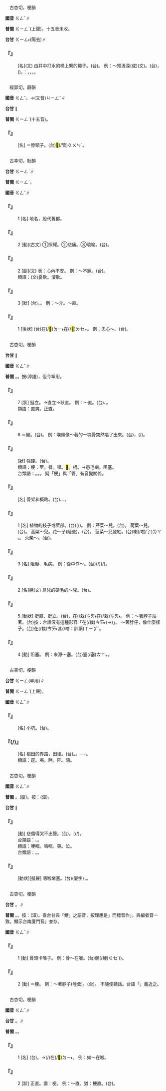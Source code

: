 
=={{ruby|綆|ㄍㄥˇ}}==

　古杏切，梗韻

'''國音''' <rt>ㄍㄥˇ</rt>∥

'''普閩''' <rt>ㄍㄧㄥˋ</rt>(上聲)。十五音未收。

'''台甘''' <rt>ㄍㄧㄥ˫</rt>(陽去)∥

    

==='''『{{ruby|綆|ㄍㄥˇ}}』'''===
: [名](文) 由井中打水的桶上繫的繩子。(台){{ruby|水|ㄗㄨㄧˋ}}{{ruby|桶|ㄊㄤˋ}}{{ruby|索|ㄙㄜㆷ}}。 例：～短汲深(成)(文)。(台){{ruby|水|ㄗㄨㄧˋ}}{{ruby|桶|ㄊㄤˋ}}{{ruby|索|ㄙㄜㆷ}}{{ruby|短|ㄉㆤˋ}}，{{ruby|<mark>&#xffa49;</mark>|ㆠㆤㆷ/ㆠㄨㆤㆷ}}{{ruby|汲|ㄎㄧㆴ}}({{ruby|上|ㄑㄧㆫ˫/ㄑㄧㆧ˫}}){{ruby|丌|ㆤ}}{{ruby|水|ㄗㄨㄧˋ}}{{ruby|較|ㄎㄚㆷ}}{{ruby|深|ㄑㄧㆬ}}{{ruby|<mark>&#xffa45;</mark>|ㆠㆤ˫/ㆠㄨㆤ˫}}{{ruby|到|ㄍㄠ˪}}{{ruby|水|ㄗㄨㄧˋ}}{{ruby|面|ㆠㄧㄣ˫}}。{{ruby|比|ㄅㄧˋ}}{{ruby|喻|ㆡㄨ˫/ㄌㄨ˫}}：{{ruby|智|ㄉㄧ˪}}{{ruby|識|ㄒㄧㆤㆶ}}{{ruby|無|ㆠㄜˊ}}{{ruby|夠|ㄍㄠ˪}}，{{ruby|<mark>&#xffa45;</mark>|ㆠㆤ˫/ㆠㄨㆤ˫}}{{ruby|曉|ㄏㄧㄠˋ/ㄏㄧㄤˋ}}{{ruby|聽|ㄊㄧㆩ}}{{ruby|聖|ㄒㄧㄥ˪}}{{ruby|人|ㆢㄧㄣˊ/ㄌㄧㄣˊ}}{{ruby|丌|ㆤ}}{{ruby|話|ㄨㆤ˫}}，{{ruby|能|ㄌㄧㄥˊ}}{{ruby|力|ㄌㄧㆤㆶ ͘}}{{ruby|無|ㆠㄜˊ}}{{ruby|夠|ㄍㄠ˪}}，{{ruby|擔|ㄉㆩ}}{{ruby|<mark>&#xffa45;</mark>|ㆠㆤ˫/ㆠㄨㆤ˫}}{{ruby|起|ㄎㄧˋ}}。
    

=={{ruby|頸|ㄍㄥˇ}}==

　經郢切，靜韻

'''國音''' <rt>ㄍㄥˇ</rt>。→(又音)<rt>ㄐㄧㄥˇ</rt>∥

'''台甘''' {{ruby|(文)|ㄏㄧㄥ˫}}{{ruby|、|ㄍㄧㄥ˫}}∥

'''普閩''' <rt>ㄍㄧㄥˋ</rt>{{ruby|。|ㄍㄧㄥ˫}}(十五音)。

    

==='''『{{ruby|脖|ㄅㄛˊ}}{{ruby|頸|ㄍㄥˇ}}{{ruby|兒|ㄦ}}』'''===
: [名] ＝脖頸子。(台){{ruby|頷|ㆰ˪}}<mark>&#xffacf;</mark>(/管)<rt>ㄍㄨㄣˋ</rt>{{ruby|仔|ㄚ}}。
    

=={{ruby|耿|ㄍㄥˇ}}==

　古幸切，耿韻

'''台甘''' <rt>ㄍㄧㄥˋ</rt>∥

'''普閩''' <rt>ㄍㄧㄥˋ</rt>。

'''國音''' <rt>ㄍㄥˇ</rt>∥

    

==='''『{{ruby|耿|ㄍㄥˇ}}』'''===
:1  [名] 地名，殷代舊都。
    

==='''『{{ruby|耿|ㄍㄥˇ}}』'''===
:2  [動](古文) ①照耀。②悲痛。③曉喻。(台){{ruby|耿|ㄍㄧㄥˋ}}。
    

==='''『{{ruby|耿|ㄍㄥˇ}}{{ruby|耿|ㄍㄥˇ}}』'''===
:2  [副](文) 表：心內不安。 例：～不寐。(台){{ruby|煩|ㄏㄨㄢˊ}}{{ruby|惱|ㄌㄜˋ}}{{ruby|睏|ㄎㄨㄣ˪}}{{ruby|<mark>&#xffa45;</mark>|ㆠㆤ˫/ㆠㄨㆤ˫}}{{ruby|去|ㄎㄧ˪}}。
:類語：(文)憂耿。淒耿。
:
    

==='''『{{ruby|耿|ㄍㄥˇ}}』'''===
:3  [狀] (台){{ruby|正|ㄐㄧㄥ˪}}{{ruby|直|ㄉㄧㆵ ͘}}。{{ruby|有|ㄨ˫}}{{ruby|氣|ㄎㄧ˪}}{{ruby|節|ㄐㄧㄚㆵ}}。 例：～介。～直。
    

==='''『{{ruby|耿|ㄍㄥˇ}}{{ruby|耿|ㄍㄥˇ}}』'''===
:1  [後狀] (台){{ruby|不|ㄅㄨㆵ}}{{ruby|時|ㄒㄧˊ}}在(/<mark>&#xf9853;</mark>)<rt>ㄉㄧ˫</rt>{{ruby|心|ㄒㄧㆬ}}{{ruby|內|ㄌㄞ˫}}在(/<mark>&#xf9549;</mark>)<rt>ㄉㆤㆷ</rt>{{ruby|掛|ㄍㄨㄚ˪}}{{ruby|念|ㄌㄧㆬ˫}}。 例：忠心～。(台){{ruby|忠|ㄉㄧㆲ}}{{ruby|心|ㄒㄧㆬ}}{{ruby|耿|ㄍㄧㄥˋ}}{{ruby|耿|ㄍㄧㄥˋ}}。
    

=={{ruby|梗|ㄍㄥˇ}}==

　古杏切，梗韻

'''台甘''' {{ruby|(文)|ㄍㄧㄥˋ}}{{ruby|、|ㄍㄧㄥ˫}}∥

'''國音''' <rt>ㄍㄥˇ</rt>∥

'''普閩''' {{ruby|(文)|ㄍㄧㄥˋ}}。{{ruby|(白)|ㄍㆪˋ}}。按{{ruby|：|ㄍㆥˋ}}(漳語)，但今罕用。

    

==='''『{{ruby|梗|ㄍㄥˇ}}』'''===
:7  [狀] 挺立。→直立→耿直。 例：～直。(台){{ruby|硬|ㄫㄧ˫/ㄫㆤ˫}}{{ruby|直|ㄉㄧㆵ}}、{{ruby|忠|ㄉㄧㆲ}}{{ruby|直|ㄉㄧㆵ ͘}}。
:類語：直爽。正直。
:
    

==='''『{{ruby|梗|ㄍㄥˇ}}』'''===
:6   ＝鯁。(台){{ruby|梗|ㄍㆥˋ}}。 例：喉頭像～著的一塊骨突然嘔了出來。(台){{ruby|親|ㄑㄧㄣ}}{{ruby|像|ㄑㄧㆫ˫/ㄑㄧㆧ˫}}{{ruby|嚨|ㄋㄚˊ}}{{ruby|喉|ㄠˊ}}{{ruby|鯁|ㄍㆪˋ}}{{ruby|一|ㄐㄧㆵ ͘}}{{ruby|塊|ㄉㆤ˪}}{{ruby|骨|ㄍㄨㆵ}}，{{ruby|忽|ㄏㄨㆵ}}{{ruby|然|ㆢㄧㄢˊ/ㄌㄧㄢˊ}}{{ruby|間|ㄍㄢ}}{{ruby|<mark>&#xf9c6d;</mark>|ㆦㆷ ͘}}(/{{ruby|嘔|ㆦˋ}}){{ruby|出|ㄘㄨㆵ}}{{ruby|來|·ㄌㄞˊ}}。
    

==='''『{{ruby|強|ㄑㄧㄤˊ}}{{ruby|梗|ㄍㄥˇ}}』'''===
: [狀] 強硬。(台){{ruby|強|ㄍㄧㆲˊ}}{{ruby|硬|ㄫㄧ˫/ㄫㆤ˫}}。
:類語：梗：莖。骨。稈。<mark>&#xf97e7;</mark>。柄。→患毛病。阻塞。
:
:台類語：{{ruby|篙|ㄍㄜ}}。{{ruby|骨|ㄍㄨㆵ}}。{{ruby|枝|ㄍㄧ}}。 疑「梗」與「管」有音變關係。
:
    

==='''『{{ruby|梗|ㄍㄥˇ}}{{ruby|概|ㄍㄞˋ}}』'''===
: [名] 骨架和概略。(台){{ruby|大|ㄉㄞ˫}}{{ruby|概|ㄎㄞ˪}}、{{ruby|概|ㄍㄞ˪}}{{ruby|略|ㄌㄧㆦㆶ ͘}}、{{ruby|譜|ㄆㆦˋ}}{{ruby|略|ㄌㄧㆦㆶ ͘}}。
    

==='''『{{ruby|梗|ㄍㄥˇ}}』'''===
:1  [名] 植物的枝子或莖部。(台){{ruby|植|ㄒㄧㆵ ͘}}{{ruby|物|ㆠㄨㆵ ͘}}{{ruby|丌|ㆤ}}{{ruby|枝|ㄍㄧ}}{{ruby|骨|ㄍㄨㆵ}}(/{{ruby|柄|ㄅㆪ˪/ㄅㆥ˪}})。 例：芹菜～兒。(台){{ruby|芹|ㄎㄨㄣˊ/ㄎㄧㄣˊ}}{{ruby|菜|ㄘㄞˋ}}{{ruby|骨|ㄍㄨㆵ}}。 荷葉～兒。(台){{ruby|蓮|ㄌㄧㄢˊ}}{{ruby|花|ㄏㄨㆤ}}{{ruby|柄|ㄅㆥ˪/ㄅㆪ˪}}。 高粱～兒。花～子(陸彙)。(台){{ruby|花|ㄏㄨㆤ}}{{ruby|蒂|ㄉㄧ˪}}。 菠菜～兒發紅。(台){{ruby|菠|ㄅㆤ/ㄅㄨㆤ/ㄅㄜ}}{{ruby|薐|ㄌㄧㄥˊ}}{{ruby|菜|ㄘㄞ˪}}{{ruby|骨|ㄍㄨㆵ}}{{ruby|變|ㄅㆪ˪}}{{ruby|紅|ㄤˊ}}喇(/啦/了)<rt>ㄌㄚ˪</rt>。 火柴～。(台){{ruby|番|ㄏㄨㄢ}}{{ruby|仔|ㄚ}}{{ruby|火|ㄏㆤˋ/ㄏㄨㆤˋ}}{{ruby|枝|ㄍㄧ}}。
    

==='''『{{ruby|梗|ㄍㄥˇ}}』'''===
:3  [名] 阻礙、毛病。 例：從中作～。(台){{ruby|站|ㄉㆰ˪/ㄉㄧㆰˋ}}{{ruby|中|ㄉㄧㆲ}}{{ruby|間|ㄍㄢ}}{{ruby|妨|ㄏㆲˊ}}{{ruby|礙|ㆣㄞ˫}}{{ruby|載|ㄉㄞ˫}}(/{{ruby|戴|ㄉㄞ˪}}){{ruby|事|ㄐㄧ˪}}(/{{ruby|事|ㄉㄞ˫}}{{ruby|情|ㄐㄧ˪}}){{ruby|丌|ㆤ}}{{ruby|進|ㄐㄧㄣ˪}}{{ruby|行|ㄏㄧㄥˊ}}。
    

==='''『{{ruby|梗|ㄍㄥˇ}}』'''===
:2  [名]翮(文) 鳥兒的硬毛的～兒。(台){{ruby|鳥|ㄐㄧㄠˋ}}{{ruby|仔|ㄚ}}{{ruby|硬|ㄫㄧ˫/ㄫㆤ˫}}{{ruby|毛|ㄇㆭˊ/ㄇㆦ}}{{ruby|丌|ㆤ}}{{ruby|骨|ㄍㄨㆵ}}。
    

==='''『{{ruby|梗|ㄍㄥˇ}}』'''===
:5  [動狀] 挺直、挺立。(台){{ruby|格|ㄍㄧㆤㆶ}}{{ruby|硬|ㄫㄧ˫/ㄫㆤ˫}}{{ruby|硬|ㄫㄧ˫/ㄫㆤ˫}}，{{ruby|格|ㄍㄧㆤㆶ}}在(/栽)<rt>ㄘㄞ˫</rt>在(/栽)<rt>ㄘㄞ˫</rt>。 例：～著脖子站著。(台)按：台語沒有這種形容「在(/栽)<rt>ㄘㄞ˫</rt>{{ruby|釘|ㄉㄧㄥ˪}}{{ruby|形|ㄏㄧㄥˊ}}(→{{ruby|倖|ㄏㄧㄥ˫}})」{{ruby|一|ㄧㆵ}}{{ruby|語|ㆣㄧˋ/ㆣㄨˋ}}{{ruby|較|ㄎㄚㆷ}}{{ruby|倚|ㄨㄚˋ}}{{ruby|意|ㄧ˪}}。 ～著脖仔，像什麼樣子。(台){{ruby|一|ㄐㄧㆵ ͘}}{{ruby|個|ㆤˊ}}{{ruby|人|ㄌㄤˊ}}在(/栽)<rt>ㄘㄞ˫</rt>{{ruby|直|ㄉㄧㆵ ͘}}{{ruby|直|ㄉㄧㆵ ͘}}{{ruby|成|ㄒㄧㄥˊ}}甚(/啥：訓讀)<rt>ㄒㄧㆩˋ</rt>{{ruby|麼|ㄇㄧㆷ}}{{ruby|體|ㄊㆤˋ}}{{ruby|統|ㄊㆲˋ}}。
    

==='''『{{ruby|梗|ㄍㄥˇ}}』'''===
:4  [動] 阻塞。 例：來源～塞。(台){{ruby|來|ㄌㄞˊ}}{{ruby|源|ㆣㄨㄢˊ}}窒(/塞)<rt>ㄊㄚㆵ</rt>{{ruby|住|ㄉㄧㄠˊ}}{{ruby|咧|ㄌㆤ˪}}。
    

=={{ruby|埂|ㄍㄥˇ}}==

　古杏切，梗韻

'''台甘''' <rt>ㄍㄧㄥ</rt>(罕用)∥

'''普閩''' <rt>ㄍㄧㄥˋ</rt>(上聲)。

'''國音''' <rt>ㄍㄥˇ</rt>∥

    

==='''『{{ruby|埂|ㄍㄥˇ}}』'''===
: [名] 小坑。(台){{ruby|窟|ㄎㄨㆵ}}{{ruby|仔|ㄚ}}。
    

==='''『{{ruby|埂|ㄍㄥˇ}}{{ruby|子|·ㄗˇ}}(/{{ruby|兒|ㄦ}})』'''===
: [名] 稻田的界路，田埂。(台){{ruby|田|ㄘㄢˊ}}{{ruby|丌|ㆤ}}{{ruby|隔|ㄍㆤㆷ}}{{ruby|界|ㄍㄞ˪}}{{ruby|丌|ㆤ}}{{ruby|路|ㄌㆦ˫}}。{{ruby|田|ㄘㄢˊ}}{{ruby|中|ㄉㄧㆲ}}{{ruby|央|ㆭ}}{{ruby|較|ㄎㄚㆷ}}{{ruby|高|ㄍㄨㄢˊ}}{{ruby|丌|ㆤ}}{{ruby|小|ㄒㄧㄜˋ}}{{ruby|路|ㄌㆦ˫}}。──{{ruby|田|ㄘㄢˊ}}{{ruby|岸|ㄏㄨㆩ˫}}{{ruby|仔|ㄚ}}。
:類語：逕。埸。畔。阡。陌。
:
    

=={{ruby|哽|ㄍㄥˇ}}==

　古杏切，梗韻

'''國音''' <rt>ㄍㄥˇ</rt>∥

'''普閩''' {{ruby|(文)|ㄍㄧㄥˋ}}。{{ruby|(白)|ㄍㆪˋ}}(廈)。按：{{ruby|(語)|ㄍㆥˋ}}(漳)。

'''台甘''' {{ruby|(文)|ㄍㄧㄥˋ}}{{ruby|、|ㄍㄧㄥ˫}}∥

    

==='''『{{ruby|哽|ㄍㄥˇ}}{{ruby|咽|ㄧㄝˋ}}』'''===
: [動] 悲傷得哭不出聲。(台){{ruby|傷|ㄒㄧㆲ}}{{ruby|心|ㄒㄧㆬ}}{{ruby|到|ㄍㄚㆷ}}{{ruby|哮|ㄏㄠˋ}}{{ruby|<mark>&#xffa45;</mark>|ㆠㆤ˫/ㆠㄨㆤ˫}}{{ruby|出|ㄘㄨㆵ}}{{ruby|聲|ㄒㄧㆩ}}。{{ruby|哮|ㄏㄠˋ}}{{ruby|到|ㄍㄚㆷ}}{{ruby|<mark>&#xffafb;</mark>|ㆭㆷ ͘}}{{ruby|<mark>&#xffafb;</mark>|ㆭㆷ ͘}}(/{{ruby|嚶|ㆥㆷ}}{{ruby|嚶|ㆥㆷ}}/{{ruby|呃|ㆥㆷ}}{{ruby|呃|ㆥㆷ}}){{ruby|叫|ㄍㄧㄜ˪}}。
:台類語：{{ruby|咿|ㆪㆷ ͘}}{{ruby|咿|ㆪㆷ ͘}}{{ruby|<mark>&#xffafb;</mark>|ㆭㆷ ͘}}{{ruby|<mark>&#xffafb;</mark>|ㆭㆷ ͘}}、{{ruby|嘁|ㄑㆪㆷ ͘}}{{ruby|嘁|ㄑㆪㆷ ͘}}{{ruby|嗆|ㄘㆭㆷ ͘}}{{ruby|嗆|ㄘㆭㆷ ͘}}。
:
:類語：哽咽。嗚咽。哭。泣。
:
:台類語：{{ruby|切|ㄘㆤㆷ}}。{{ruby|<mark>&#xf99b4;</mark>|ㄘㆤㆷ}}。
:
    

==='''『{{ruby|哽|ㄍㄥˇ}}』'''===
: [動狀][擬聲] 咽喉堵塞。(台){{ruby|嚨|ㄋㄚˊ}}{{ruby|喉|ㄠˊ}}{{ruby|滇|ㄉㆪ˫}}(廈字)，{{ruby|因|ㄧㄣ}}{{ruby|感|ㄍㆰˋ}}{{ruby|情|ㄐㄧㄥˊ}}{{ruby|激|ㄍㄧㆤㆶ}}{{ruby|動|ㄉㆲ˫}}。
    

=={{ruby|骾|ㄍㄥˇ}}==

　古杏切，梗韻

'''台甘''' {{ruby|(文)|ㄍㄧㄥˋ}}{{ruby|、|ㄍㄧㄥ˫}}。{{ruby|(語)|ㄍㆥˋ}}∥

'''普閩''' {{ruby|(文)|ㄍㄧㄥˋ}}。{{ruby|(白)|ㄍㆪˋ}}。按：{{ruby|(語)|ㄍㆥˋ}}(漳)。查台甘典「鯁」之語音，按理應是{{ruby|「|ㄍㆪˋ}}」而標音作{{ruby|「|ㄍㆥˋ}}」，與編者音一致。顯示台南廈門音{{ruby|「|ㄍㆪˋ}}{{ruby|、|ㄍㆥˋ}}」並存。

'''國音''' <rt>ㄍㄥˇ</rt>∥

    

==='''『{{ruby|骾|ㄍㄥˇ}}』'''===
:1  [動] 骨頭卡嗓子。 例：骨～在喉。(台){{ruby|嚨|ㄋㄚˊ}}{{ruby|喉|ㄠˊ}}骾(/鯁)<rt>ㄍㆥˋ</rt>{{ruby|著|ㄉㄧㄜㆷ ͘}}({{ruby|魚|ㄏㄧˊ}}){{ruby|骨|ㄍㄨㆵ}}。
    

==='''『{{ruby|骾|ㄍㄥˇ}}』'''===
:2  [動] ＝梗。 例：～著脖子(陸彙)。(台){{ruby|頷|ㆰ˫}}{{ruby|<mark>&#xffacf;</mark>|ㄍㄨㄣˋ}}{{ruby|骨|ㄍㄨㆵ}}{{ruby|硬|ㄫㄧ˫/ㄫㆤ˫}}。 不隨便聽話。台語「{{ruby|鐵|ㄊㄧㆷ}}{{ruby|齒|ㄎㄧˋ}}」義近之。
    

=={{ruby|鯁|ㄍㄥˇ}}==

　古杏切，梗韻

'''國音''' <rt>ㄍㄥˇ</rt>∥

'''台甘''' {{ruby|(文)|ㄍㄧㄥˋ}}{{ruby|、|ㄍㄧㄥ˫}}。{{ruby|(語)|ㄍㆥˋ}}∥

'''普閩''' {{ruby|(文)|ㄍㄧㄥˋ}}。{{ruby|(白)|ㄍㆪˋ}}。

    

==='''『{{ruby|鯁|ㄍㄥˇ}}』'''===
:1  [名] (台){{ruby|魚|ㄏㄧˊ/ㄏㄨˊ}}{{ruby|骨|ㄍㄨㆵ}}。→{{ruby|魚|ㄏㄧˊ/ㄏㄨˊ}}{{ruby|骨|ㄍㄨㆵ}}{{ruby|<mark>&#xffb5c;</mark>|ㄎㆤˊ}}(/{{ruby|鯁|ㄍㆥˋ}})在(/<mark>&#xf9853;</mark>)<rt>ㄉㄧ˫</rt>{{ruby|嚨|ㄋㄚˊ}}{{ruby|喉|ㄠˊ}}{{ruby|頭|ㄊㄠˊ}}。 例：如～在喉。
    

==='''『{{ruby|鯁|ㄍㄥˇ}}』'''===
:2  [狀] 正直。諧：梗。 例：～直。猶：梗直。(台){{ruby|硬|ㄫㄧ˫/ㄫㆤ˫}}{{ruby|直|ㄉㄧㆵ ͘}}。
    
